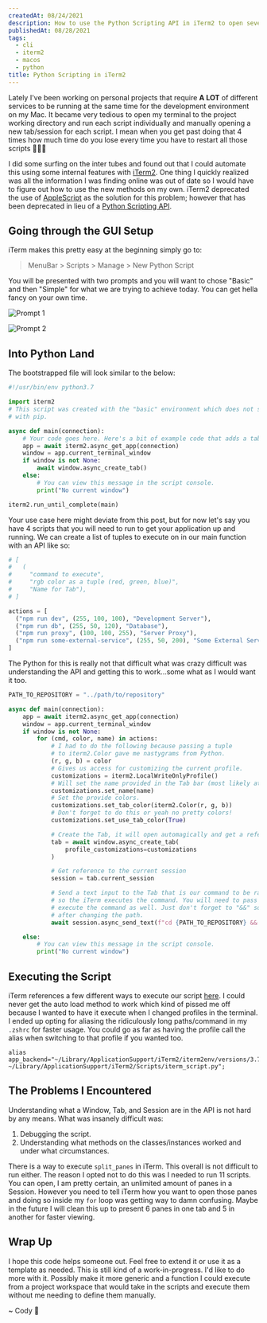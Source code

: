```yaml
---
createdAt: 08/24/2021
description: How to use the Python Scripting API in iTerm2 to open several tabs and execute commands in those tabs.
publishedAt: 08/28/2021
tags:
  - cli
  - iterm2
  - macos
  - python
title: Python Scripting in iTerm2
---
```



Lately I've been working on personal projects that require **A LOT** of different services to be running at the same time for the development environment on my Mac. It became very tedious to open my terminal to the project working directory and run each script individually and manually opening a new tab/session for each script. I mean when you get past doing that 4 times how much time do you lose every time you have to restart all those scripts 🤦🏻‍♂️

I did some surfing on the inter tubes and found out that I could automate this using some internal features with [iTerm2](https://iterm2.com). One thing I quickly realized was all the information I was finding online was out of date so I would have to figure out how to use the new methods on my own. iTerm2 deprecated the use of [AppleScript](https://developer.apple.com/library/archive/documentation/AppleScript/Conceptual/AppleScriptLangGuide/introduction/ASLR_intro.html) as the solution for this problem; however that has been deprecated in lieu of a [Python Scripting API](https://iterm2.com/python-api/).

## Going through the GUI Setup

iTerm makes this pretty easy at the beginning simply go to:

> MenuBar > Scripts > Manage > New Python Script

You will be presented with two prompts and you will want to chose "Basic" and then "Simple" for what we are trying to achieve today. You can get hella fancy on your own time.

![Prompt 1](/images/2021/scripting-in-iterm2/prompt-1.png)

![Prompt 2](/images/2021/scripting-in-iterm2/prompt-2.png)

## Into Python Land

The bootstrapped file will look similar to the below:

```python:iterm_script.py
#!/usr/bin/env python3.7

import iterm2
# This script was created with the "basic" environment which does not support adding dependencies
# with pip.

async def main(connection):
    # Your code goes here. Here's a bit of example code that adds a tab to the current window:
    app = await iterm2.async_get_app(connection)
    window = app.current_terminal_window
    if window is not None:
        await window.async_create_tab()
    else:
        # You can view this message in the script console.
        print("No current window")

iterm2.run_until_complete(main)
```

Your use case here might deviate from this post, but for now let's say you have 4 scripts that you will need to run to get your application up and running. We can create a list of tuples to execute on in our main function with an API like so:

```python
# [
#   (
#     "command to execute",
#     "rgb color as a tuple (red, green, blue)",
#     "Name for Tab"),
# ]

actions = [
  ("npm run dev", (255, 100, 100), "Development Server"),
  ("npm run db", (255, 50, 120), "Database"),
  ("npm run proxy", (100, 100, 255), "Server Proxy"),
  ("npm run some-external-service", (255, 50, 200), "Some External Service"),
]
```

The Python for this is really not that difficult what was crazy difficult was understanding the API and getting this to work...some what as I would want it too.

```python:iterm_script.py
PATH_TO_REPOSITORY = "../path/to/repository"

async def main(connection):
    app = await iterm2.async_get_app(connection)
    window = app.current_terminal_window
    if window is not None:
        for (cmd, color, name) in actions:
            # I had to do the following because passing a tuple
            # to iterm2.Color gave me nastygrams from Python.
            (r, g, b) = color
            # Gives us access for customizing the current profile.
            customizations = iterm2.LocalWriteOnlyProfile()
            # Will set the name provided in the Tab bar (most likely at the top, depends on yours settings).
            customizations.set_name(name)
            # Set the provide colors.
            customizations.set_tab_color(iterm2.Color(r, g, b))
            # Don't forget to do this or yeah no pretty colors!
            customizations.set_use_tab_color(True)

            # Create the Tab, it will open automagically and get a reference to the tab.
            tab = await window.async_create_tab(
                profile_customizations=customizations
            )

            # Get reference to the current session
            session = tab.current_session

            # Send a text input to the Tab that is our command to be ran and run a newline
            # so the iTerm executes the command. You will need to pass the path in which to
            # execute the command as well. Just don't forget to "&&" so your command runs
            # after changing the path.
            await session.async_send_text(f"cd {PATH_TO_REPOSITORY} && {cmd}\n")

    else:
        # You can view this message in the script console.
        print("No current window")
```

## Executing the Script

iTerm references a few different ways to execute our script [here](https://iterm2.com/python-api/tutorial/running.html). I could never get the auto load method to work which kind of pissed me off because I wanted to have it execute when I changed profiles in the terminal. I ended up opting for aliasing the ridiculously long paths/command in my `.zshrc` for faster usage. You could go as far as having the profile call the alias when switching to that profile if you wanted too.

```shell:.zshrc
alias app_backend="~/Library/ApplicationSupport/iTerm2/iterm2env/versions/3.7.9/bin/python3 ~/Library/ApplicationSupport/iTerm2/Scripts/iterm_script.py";
```

## The Problems I Encountered

Understanding what a Window, Tab, and Session are in the API is not hard by any means. What was insanely difficult was:

1. Debugging the script.
2. Understanding what methods on the classes/instances worked and under what circumstances.

There is a way to execute `split_panes` in iTerm. This overall is not difficult to run either. The reason I opted not to do this was I needed to run 11 scripts. You can open, I am pretty certain, an unlimited amount of panes in a Session. However you need to tell iTerm how you want to open those panes and doing so inside my `for` loop was getting way to damn confusing. Maybe in the future I will clean this up to present 6 panes in one tab and 5 in another for faster viewing.

## Wrap Up

I hope this code helps someone out. Feel free to extend it or use it as a template as needed. This is still kind of a work-in-progress. I'd like to do more with it. Possibly make it more generic and a function I could execute from a project workspace that would take in the scripts and execute them without me needing to define them manually.

<Signature>~ Cody 🚀</Signature>

